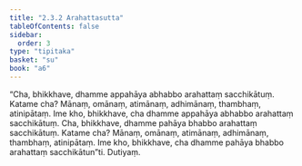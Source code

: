 ```yaml
---
title: "2.3.2 Arahattasutta"
tableOfContents: false
sidebar:
  order: 3
type: "tipitaka"
basket: "su"
book: "a6"
---
```



<DynamicBreadcrumb />

<Division number="76" book="a6">

<Paragraph number="656" book="a6">
“Cha, bhikkhave, dhamme appahāya abhabbo arahattaṃ sacchikātuṃ. Katame cha? Mānaṃ, omānaṃ, atimānaṃ, adhimānaṃ, thambhaṃ, atinipātaṃ. Ime kho, bhikkhave, cha dhamme appahāya abhabbo arahattaṃ sacchikātuṃ.
</Paragraph>

<Paragraph number="657" book="a6">
Cha, bhikkhave, dhamme pahāya bhabbo arahattaṃ sacchikātuṃ. Katame cha? Mānaṃ, omānaṃ, atimānaṃ, adhimānaṃ, thambhaṃ, atinipātaṃ. Ime kho, bhikkhave, cha dhamme pahāya bhabbo arahattaṃ sacchikātun”ti.

</Paragraph>
</Division>

<Paragraph number="658" type="center" book="a6">
Dutiyaṃ.
</Paragraph>
